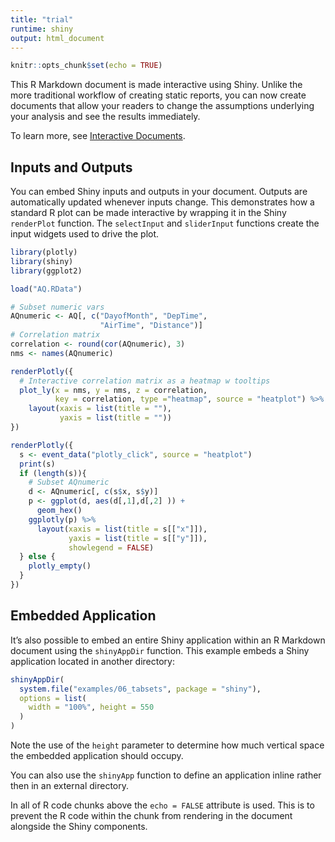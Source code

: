 ```yaml
---
title: "trial"
runtime: shiny
output: html_document
---
```


```r
knitr::opts_chunk$set(echo = TRUE)
```

This R Markdown document is made interactive using Shiny. Unlike the more traditional workflow of creating static reports, you can now create documents that allow your readers to change the assumptions underlying your analysis and see the results immediately. 

To learn more, see [Interactive Documents](http://rmarkdown.rstudio.com/authoring_shiny.html).

## Inputs and Outputs

You can embed Shiny inputs and outputs in your document. Outputs are automatically updated whenever inputs change.  This demonstrates how a standard R plot can be made interactive by wrapping it in the Shiny `renderPlot` function. The `selectInput` and `sliderInput` functions create the input widgets used to drive the plot.

```r
library(plotly)
library(shiny)
library(ggplot2)

load("AQ.RData")

# Subset numeric vars
AQnumeric <- AQ[, c("DayofMonth", "DepTime", 
                    "AirTime", "Distance")]
# Correlation matrix
correlation <- round(cor(AQnumeric), 3)
nms <- names(AQnumeric)

renderPlotly({
  # Interactive correlation matrix as a heatmap w tooltips
  plot_ly(x = nms, y = nms, z = correlation,
          key = correlation, type ="heatmap", source = "heatplot") %>%
    layout(xaxis = list(title = ""),
           yaxis = list(title = ""))
})

renderPlotly({
  s <- event_data("plotly_click", source = "heatplot")
  print(s)
  if (length(s)){
    # Subset AQnumeric
    d <- AQnumeric[, c(s$x, s$y)]
    p <- ggplot(d, aes(d[,1],d[,2] )) +
      geom_hex()
    ggplotly(p) %>%
      layout(xaxis = list(title = s[["x"]]),
             yaxis = list(title = s[["y"]]),
             showlegend = FALSE)
  } else {
    plotly_empty()
  }
})
```

## Embedded Application

It's also possible to embed an entire Shiny application within an R Markdown document using the `shinyAppDir` function. This example embeds a Shiny application located in another directory:

```r
shinyAppDir(
  system.file("examples/06_tabsets", package = "shiny"),
  options = list(
    width = "100%", height = 550
  )
)
```

Note the use of the `height` parameter to determine how much vertical space the embedded application should occupy.

You can also use the `shinyApp` function to define an application inline rather then in an external directory.

In all of R code chunks above the `echo = FALSE` attribute is used. This is to prevent the R code within the chunk from rendering in the document alongside the Shiny components.



